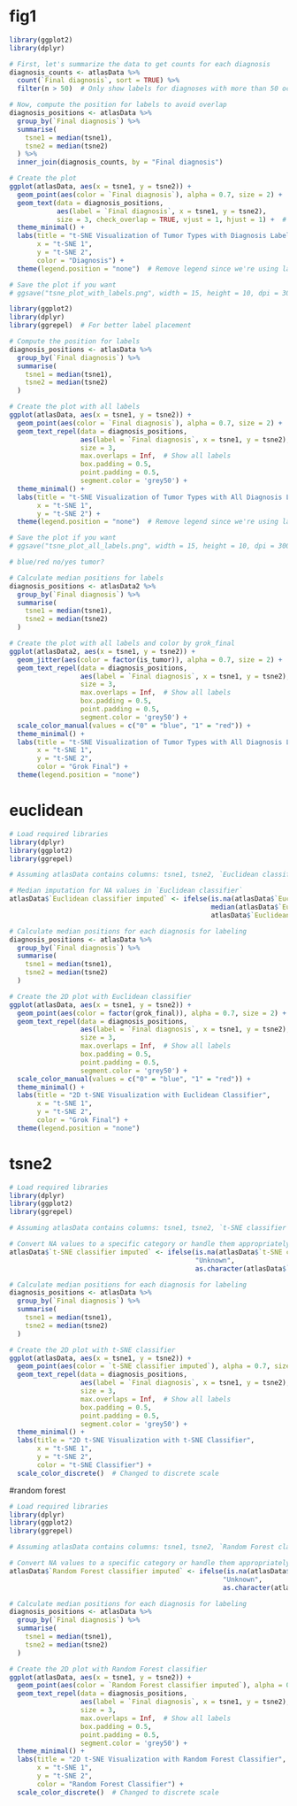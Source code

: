

# fig1

```r
library(ggplot2)
library(dplyr)

# First, let's summarize the data to get counts for each diagnosis
diagnosis_counts <- atlasData %>%
  count(`Final diagnosis`, sort = TRUE) %>%
  filter(n > 50)  # Only show labels for diagnoses with more than 50 occurrences

# Now, compute the position for labels to avoid overlap
diagnosis_positions <- atlasData %>%
  group_by(`Final diagnosis`) %>%
  summarise(
    tsne1 = median(tsne1),
    tsne2 = median(tsne2)
  ) %>%
  inner_join(diagnosis_counts, by = "Final diagnosis")

# Create the plot
ggplot(atlasData, aes(x = tsne1, y = tsne2)) +
  geom_point(aes(color = `Final diagnosis`), alpha = 0.7, size = 2) +
  geom_text(data = diagnosis_positions, 
            aes(label = `Final diagnosis`, x = tsne1, y = tsne2),
            size = 3, check_overlap = TRUE, vjust = 1, hjust = 1) +  # Adjust size and position
  theme_minimal() +
  labs(title = "t-SNE Visualization of Tumor Types with Diagnosis Labels",
       x = "t-SNE 1",
       y = "t-SNE 2",
       color = "Diagnosis") +
  theme(legend.position = "none")  # Remove legend since we're using labels

# Save the plot if you want
# ggsave("tsne_plot_with_labels.png", width = 15, height = 10, dpi = 300)
```

```r
library(ggplot2)
library(dplyr)
library(ggrepel)  # For better label placement

# Compute the position for labels
diagnosis_positions <- atlasData %>%
  group_by(`Final diagnosis`) %>%
  summarise(
    tsne1 = median(tsne1),
    tsne2 = median(tsne2)
  )

# Create the plot with all labels
ggplot(atlasData, aes(x = tsne1, y = tsne2)) +
  geom_point(aes(color = `Final diagnosis`), alpha = 0.7, size = 2) +
  geom_text_repel(data = diagnosis_positions, 
                  aes(label = `Final diagnosis`, x = tsne1, y = tsne2),
                  size = 3, 
                  max.overlaps = Inf,  # Show all labels
                  box.padding = 0.5, 
                  point.padding = 0.5, 
                  segment.color = 'grey50') +
  theme_minimal() +
  labs(title = "t-SNE Visualization of Tumor Types with All Diagnosis Labels",
       x = "t-SNE 1",
       y = "t-SNE 2") +
  theme(legend.position = "none")  # Remove legend since we're using labels

# Save the plot if you want
# ggsave("tsne_plot_all_labels.png", width = 15, height = 10, dpi = 300)
```

```r
# blue/red no/yes tumor?

# Calculate median positions for labels
diagnosis_positions <- atlasData2 %>%
  group_by(`Final diagnosis`) %>%
  summarise(
    tsne1 = median(tsne1),
    tsne2 = median(tsne2)
  )

# Create the plot with all labels and color by grok_final
ggplot(atlasData2, aes(x = tsne1, y = tsne2)) +
  geom_jitter(aes(color = factor(is_tumor)), alpha = 0.7, size = 2) +
  geom_text_repel(data = diagnosis_positions, 
                  aes(label = `Final diagnosis`, x = tsne1, y = tsne2),
                  size = 3, 
                  max.overlaps = Inf,  # Show all labels
                  box.padding = 0.5, 
                  point.padding = 0.5, 
                  segment.color = 'grey50') +
  scale_color_manual(values = c("0" = "blue", "1" = "red")) +
  theme_minimal() +
  labs(title = "t-SNE Visualization of Tumor Types with All Diagnosis Labels",
       x = "t-SNE 1",
       y = "t-SNE 2",
       color = "Grok Final") +
  theme(legend.position = "none")

```

# euclidean
```r
# Load required libraries
library(dplyr)
library(ggplot2)
library(ggrepel)

# Assuming atlasData contains columns: tsne1, tsne2, `Euclidean classifier`, grok_final

# Median imputation for NA values in `Euclidean classifier`
atlasData$`Euclidean classifier imputed` <- ifelse(is.na(atlasData$`Euclidean classifier`), 
                                                   median(atlasData$`Euclidean classifier`, na.rm = TRUE), 
                                                   atlasData$`Euclidean classifier`)

# Calculate median positions for each diagnosis for labeling
diagnosis_positions <- atlasData %>%
  group_by(`Final diagnosis`) %>%
  summarise(
    tsne1 = median(tsne1),
    tsne2 = median(tsne2)
  )

# Create the 2D plot with Euclidean classifier
ggplot(atlasData, aes(x = tsne1, y = tsne2)) +
  geom_point(aes(color = factor(grok_final)), alpha = 0.7, size = 2) +
  geom_text_repel(data = diagnosis_positions, 
                  aes(label = `Final diagnosis`, x = tsne1, y = tsne2),
                  size = 3, 
                  max.overlaps = Inf,  # Show all labels
                  box.padding = 0.5, 
                  point.padding = 0.5, 
                  segment.color = 'grey50') +
  scale_color_manual(values = c("0" = "blue", "1" = "red")) +
  theme_minimal() +
  labs(title = "2D t-SNE Visualization with Euclidean Classifier",
       x = "t-SNE 1",
       y = "t-SNE 2",
       color = "Grok Final") +
  theme(legend.position = "none")
```

# tsne2

```r
# Load required libraries
library(dplyr)
library(ggplot2)
library(ggrepel)

# Assuming atlasData contains columns: tsne1, tsne2, `t-SNE classifier`, grok_final

# Convert NA values to a specific category or handle them appropriately
atlasData$`t-SNE classifier imputed` <- ifelse(is.na(atlasData$`t-SNE classifier`), 
                                               "Unknown", 
                                               as.character(atlasData$`t-SNE classifier`))

# Calculate median positions for each diagnosis for labeling
diagnosis_positions <- atlasData %>%
  group_by(`Final diagnosis`) %>%
  summarise(
    tsne1 = median(tsne1),
    tsne2 = median(tsne2)
  )

# Create the 2D plot with t-SNE classifier
ggplot(atlasData, aes(x = tsne1, y = tsne2)) +
  geom_point(aes(color = `t-SNE classifier imputed`), alpha = 0.7, size = 2) +
  geom_text_repel(data = diagnosis_positions, 
                  aes(label = `Final diagnosis`, x = tsne1, y = tsne2),
                  size = 3, 
                  max.overlaps = Inf,  # Show all labels
                  box.padding = 0.5, 
                  point.padding = 0.5, 
                  segment.color = 'grey50') +
  theme_minimal() +
  labs(title = "2D t-SNE Visualization with t-SNE Classifier",
       x = "t-SNE 1",
       y = "t-SNE 2",
       color = "t-SNE Classifier") +
  scale_color_discrete()  # Changed to discrete scale
```

#random forest

```r
# Load required libraries
library(dplyr)
library(ggplot2)
library(ggrepel)

# Assuming atlasData contains columns: tsne1, tsne2, `Random Forest classifier`, grok_final

# Convert NA values to a specific category or handle them appropriately
atlasData$`Random Forest classifier imputed` <- ifelse(is.na(atlasData$`Random Forest classifier`), 
                                                      "Unknown", 
                                                      as.character(atlasData$`Random Forest classifier`))

# Calculate median positions for each diagnosis for labeling
diagnosis_positions <- atlasData %>%
  group_by(`Final diagnosis`) %>%
  summarise(
    tsne1 = median(tsne1),
    tsne2 = median(tsne2)
  )

# Create the 2D plot with Random Forest classifier
ggplot(atlasData, aes(x = tsne1, y = tsne2)) +
  geom_point(aes(color = `Random Forest classifier imputed`), alpha = 0.7, size = 2) +
  geom_text_repel(data = diagnosis_positions, 
                  aes(label = `Final diagnosis`, x = tsne1, y = tsne2),
                  size = 3, 
                  max.overlaps = Inf,  # Show all labels
                  box.padding = 0.5, 
                  point.padding = 0.5, 
                  segment.color = 'grey50') +
  theme_minimal() +
  labs(title = "2D t-SNE Visualization with Random Forest Classifier",
       x = "t-SNE 1",
       y = "t-SNE 2",
       color = "Random Forest Classifier") +
  scale_color_discrete()  # Changed to discrete scale
```

